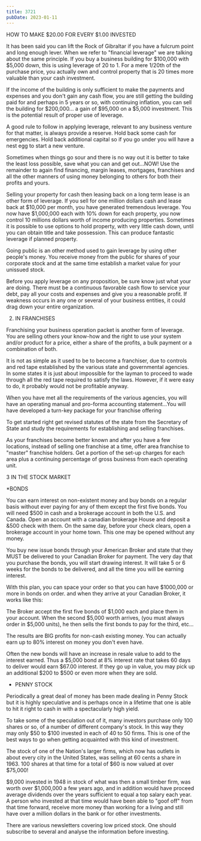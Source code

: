 ```yaml
---
title: 3721
pubDate: 2023-01-11
---
```


HOW TO MAKE $20.00 FOR EVERY $1.00 INVESTED

It has been said you can lift the Rock of Gibraltar if you have a
fulcrum point and long enough lever. When we refer to "financial
leverage" we are talking about the same principle. If you buy a
business building for $100,000 with $5,000 down, this is using
leverage of 20 to 1. For a mere 1/20th of the purchase price, you
actually own and control property that is 20 times more valuable
than your cash investment.

If the income of the building is only sufficient to make the
payments and expenses and you don't gain any cash flow, you are
still getting the building paid for and perhaps in 5 years or so,
with continuing inflation, you can sell the building for
$200,000... a gain of $95,000 on a $5,000 investment. This is the
potential result of proper use of leverage.

A good rule to follow in applying leverage, relevant to any
business venture for that matter, is always provide a reserve.
Hold back some cash for emergencies. Hold back additional capital
so if you go under you will have a nest egg to start a new
venture.

Sometimes when things go sour and there is no way out it is
better to take the least loss possible, save what you can and get
out...NOW! Use the remainder to again find financing, margin
leases, mortgages, franchises and all the other manners of using
money belonging to others for both their profits and yours.

Selling your property for cash then leasing back on a long term
lease is an other form of leverage. If you sell for one million
dollars cash and lease back at $10,000 per month, you have
generated tremendous leverage. You now have $1,000,000 each with
10% down for each property, you now control 10 millions dollars
worth of income producing properties. Sometimes it is possible to
use options to hold property, with very little cash down, until
you can obtain title and take possession. This can produce
fantastic leverage if planned property.

Going public is an other method used to gain leverage by using
other people's money. You receive money from the public for
shares of your corporate stock and at the same time establish a
market value for your unissued stock.

Before you apply leverage on any proposition, be sure know just
what your are doing. There must be a continuous favorable cash
flow to service your debt, pay all your costs and expenses and
give you a reasonable profit. If weakness occurs in any one or
several of your business entities, it could drag down your entire
organization.

2. IN FRANCHISES

Franchising your business operation packet is another form of
leverage. You are selling others your know-how and the right to
use your system and/or product for a price, either a share of the
profits, a bulk payment or a combination of both.

It is not as simple as it used to be to become a franchiser, due
to controls and red tape established by the various state and
governmental agencies. In some states it is just about impossible
for the layman to proceed to wade through all the red tape
required to satisfy the laws. However, if it were easy to do, it
probably would not be profitable anyway.

When you have met all the requirements of the various agencies,
you will have an operating manual and pro-forma accounting
statement...You will have developed a turn-key package for your
franchise offering

To get started right get revised statutes of the state from the
Secretary of State and study the requirements for establishing
and selling franchises.

As your franchises become better known and after you have a few
locations, instead of selling one franchise at a time, offer area
franchise to "master" franchise holders. Get a portion of the
set-up charges for each area plus a continuing percentage of
gross business from each operating unit.

3 IN THE STOCK MARKET

*BONDS

You can earn interest on non-existent money and buy bonds on a
regular basis without ever paying for any of them except the
first five bonds. You will need $500 in cash and a brokerage
account in both the U.S. and Canada. Open an account with a
canadian brokerage House and deposit a &500 check with them. On
the same day, before your check clears, open a brokerage account
in your home town. This one may be opened without any money.

You buy new issue bonds through your American Broker and state
that they MUST be delivered to your Canadian Broker for payment.
The very day that you purchase the bonds, you will start drawing
interest. It will take 5 or 6 weeks for the bonds to be
delivered, and all the time you will be earning interest.

With this plan, you can space your order so that you can have
$1000,000 or more in bonds on order. and when they arrive at your
Canadian Broker, it works like this:

The Broker accept the first five bonds of $1,000 each and place
them in your account. When the second $5,000 worth arrives, (you
must always order in $5,000 units), he then sells the first bonds
to pay for the third, etc...

The results are BIG profits for non-cash existing money. You can
actually earn up to 80% interest on money you don't even have.

Often the new bonds will have an increase in resale value to add
to the interest earned. Thus a $5,000 bond at 8% interest rate
that takes 60 days to deliver would earn $67.00 interest. If they
go up in value, you may pick up an additional $200 to $500 or
even more when they are sold.

* PENNY STOCK

Periodically a great deal of money has been made dealing in Penny
Stock but it is highly speculative and is perhaps once in a
lifetime that one is able to hit it right to cash in with a
spectacularly high yield.

To take some of the speculation out of it, many investors
purchase only 100 shares or so, of a number of different
company's stock. In this way they may only $50 to $100 invested
in each of 40 to 50 firms. This is one of the best ways to go
when getting acquainted with this kind of investment.

The stock of one of the Nation's larger firms, which now has
outlets in about every city in the United States, was selling at
60 cents a share in 1963. 100 shares at that time for a total of
$60 is now valued at over $75,000!

$9,000 invested in 1948 in stock of what was then a small timber
firm, was worth over $1,000,000 a few years ago, and in addition
would have proceed average dividends over the years sufficient to
equal a top salary each year. A person who invested at that time
would have been able to "goof off" from that time forward,
receive more money than working for a living and still have over
a million dollars in the bank or for other investments.

There are various newsletters covering low priced stock. One
should subscribe to several and analyse the information before
investing.